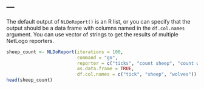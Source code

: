 ---
---
  
The default output of `NLDoReport()` is an R list, or you can specify that the output should be a data frame with columns named in the `df.col.names` argument. You can use vector of strings to get the results of multiple NetLogo reporters. 

```r
sheep_count <- NLDoReport(iterations = 100, 
                          command = "go", 
                          reporter = c("ticks", "count sheep", "count wolves"),
                          as.data.frame = TRUE,
                          df.col.names = c("tick", "sheep", "wolves"))
head(sheep_count)
```



